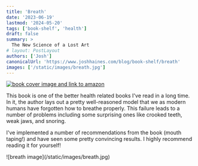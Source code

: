 ```yaml
---
title: 'Breath'
date: '2023-06-19'
lastmod: '2024-05-20'
tags: ['book-shelf', 'health']
draft: false
summary: >
  The New Science of a Lost Art
# layout: PostLayout
authors: ['Josh']
canonicalUrl: 'https://www.joshhaines.com/blog/book-shelf/breath'
images: ['/static/images/breath.jpg']
---
```


<div className="mx-auto w-1/3">
  <a href="https://www.amazon.com/Breath-New-Science-Lost-Art/dp/0735213615">
    <img
      alt="book cover image and link to amazon"
      src="https://m.media-amazon.com/images/I/41VkkGS2bhL._SY445_SX342_.jpg"
    />
  </a>
</div>

This book is one of the better health related books I've read in a long time. In it, the author lays out a pretty well-reasoned model that we as modern humans have forgotten how to breathe properly. This failure leads to a number of problems including some surprising ones like crooked teeth, weak jaws, and snoring.

I've implemented a number of recommendations from the book (mouth taping!) and have seen some pretty convincing results. I highly recommend reading it for yourself!

<div className="-mx-2 flex flex-wrap justify-center overflow-hidden xl:-mx-2">
  <div className="my-1 w-full overflow-hidden px-2 xl:my-1 xl:w-3/4 xl:px-2">
    ![breath image](/static/images/breath.jpg)
  </div>
</div>
